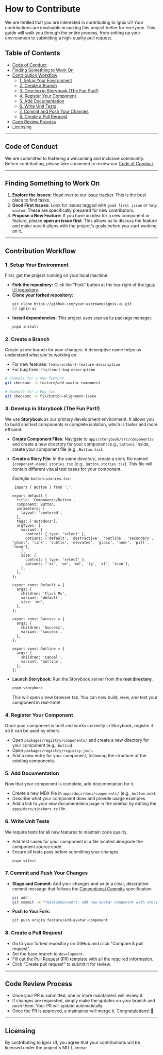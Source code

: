 
# How to Contribute

We are thrilled that you are interested in contributing to Ignix UI\! Your contributions are invaluable in making this project better for everyone. This guide will walk you through the entire process, from setting up your environment to submitting a high-quality pull request.

## Table of Contents

  - [Code of Conduct](#code-of-conduct)
  - [Finding Something to Work On](#finding-something-to-work-on)
  - [Contribution Workflow](#contribution-workflow)
      - [1. Setup Your Environment](#1-setup-your-environment)
      - [2. Create a Branch](#2-create-a-branch)
      - [3. Develop in Storybook (The Fun Part\!)](#3-develop-in-storybook-the-fun-part)
      - [4. Register Your Component](#4-register-your-component)
      - [5. Add Documentation](#5-add-documentation)
      - [6. Write Unit Tests](#6-write-unit-tests)
      - [7. Commit and Push Your Changes](#7-commit-and-push-your-changes)
      - [8. Create a Pull Request](#8-create-a-pull-request)
  - [Code Review Process](#code-review-process)
  - [Licensing](#licensing)

-----

## Code of Conduct

We are committed to fostering a welcoming and inclusive community. Before contributing, please take a moment to review our [Code of Conduct](https://www.google.com/search?q=./CODE_OF_CONDUCT.md).

-----

## Finding Something to Work On

1.  **Explore the Issues:** Head over to our [issue tracker](https://github.com/mindfiredigital/ignix-ui/issues). This is the best place to find tasks.
2.  **Good First Issues:** Look for issues tagged with `good first issue` or `help wanted`. These are specifically prepared for new contributors.
3.  **Propose a New Feature:** If you have an idea for a new component or feature, please **open an issue first**. This allows us to discuss the feature and make sure it aligns with the project's goals before you start working on it.

-----

## Contribution Workflow

### 1\. Setup Your Environment

First, get the project running on your local machine.

  - **Fork the repository:** Click the "Fork" button at the top-right of the [Ignix UI repository](https://github.com/mindfiredigital/ignix-ui).
  - **Clone your forked repository:**
    ```bash
    git clone https://github.com/your-username/ignix-ui.git
    cd ignix-ui
    ```
  - **Install dependencies:** This project uses `pnpm` as its package manager.
    ```bash
    pnpm install
    ```

### 2\. Create a Branch

Create a new branch for your changes. A descriptive name helps us understand what you're working on.

  - For new features: `feature/short-feature-description`
  - For bug fixes: `fix/short-bug-description`

<!-- end list -->

```bash
# Example for a new feature
git checkout -b feature/add-avatar-component

# Example for a bug fix
git checkout -b fix/button-alignment-issue
```

### 3\. Develop in Storybook (The Fun Part\!)

We use **Storybook** as our primary development environment. It allows you to build and test components in complete isolation, which is faster and more efficient.

  - **Create Component Files:** Navigate to `apps/storybook/src/components/` and create a new directory for your component (e.g., `button`). Inside, create your component file (e.g., `Button.tsx`).

  - **Create a Story File:** In the *same directory*, create a story file named `[component-name].stories.tsx` (e.g., `Button.stories.tsx`). This file will contain different visual test cases for your component.

    *Example `button.stories.tsx`:*

    ```tsx
     import { Button } from '.';

    export default {
      title: 'Components/Button',
      component: Button,
      parameters: {
        layout: 'centered',
      },
      tags: ['autodocs'],
      argTypes: {
        variant: {
          control: { type: 'select' },
          options: ['default', 'destructive', 'outline', 'secondary', 'ghost', 'link', 'subtle', 'elevated', 'glass', 'neon', 'pill', 'none'],
        },
        size: {
          control: { type: 'select' },
          options: ['xs', 'sm', 'md', 'lg', 'xl', 'icon'],
        },
      },
    };

    export const Default = {
      args: {
        children: 'Click Me',
        variant: 'default',
        size: 'md',
      },
    };

    export const Success = {
      args: {
        children: 'Success',
        variant: 'success',
      },
    };

    export const Outline = {
      args: {
        children: 'Cancel',
        variant: 'outline',
      },
    };
    ```

  - **Launch Storybook:** Run the Storybook server from the **root directory**.

    ```bash
    pnpm storybook
    ```

    This will open a new browser tab. You can now build, view, and test your component in real-time\!

### 4\. Register Your Component

Once your component is built and works correctly in Storybook, register it so it can be used by others.

  - Open `packages/registry/components/` and create a new directory for your component (e.g., `button`).
  - Open `packages/registry/registry.json`.
  - Add a new entry for your component, following the structure of the existing components.

### 5\. Add Documentation

Now that your component is complete, add documentation for it.

  - Create a new MDX file in `apps/docs/docs/components/` (e.g., `button.mdx`).
  - Describe what your component does and provide usage examples.
  - Add a link to your new documentation page in the sidebar by editing the `apps/docs/sidebars.ts` file.

### 6\. Write Unit Tests

We require tests for all new features to maintain code quality.

  - Add test cases for your component in a file located alongside the component source code.
  - Ensure all tests pass before submitting your changes.
    ```bash
    pnpm vitest
    ```

### 7\. Commit and Push Your Changes

  - **Stage and Commit:** Add your changes and write a clear, descriptive commit message that follows the [Conventional Commits](https://www.conventionalcommits.org/en/v1.0.0/) specification.
    ```bash
    git add .
    git commit -m "feat(component): add new avatar component with storybook and tests"
    ```
  - **Push to Your Fork:**
    ```bash
    git push origin feature/add-avatar-component
    ```

### 8\. Create a Pull Request

  - Go to your forked repository on GitHub and click "Compare & pull request".
  - Set the base branch to `development`.
  - Fill out the Pull Request (PR) template with all the required information.
  - Click "Create pull request" to submit it for review.

-----

## Code Review Process

  - Once your PR is submitted, one or more maintainers will review it.
  - If changes are requested, simply make the updates on your branch and push them. Your PR will update automatically.
  - Once the PR is approved, a maintainer will merge it. Congratulations\! 🎉

-----

## Licensing

By contributing to Ignix UI, you agree that your contributions will be licensed under the project's MIT License.
